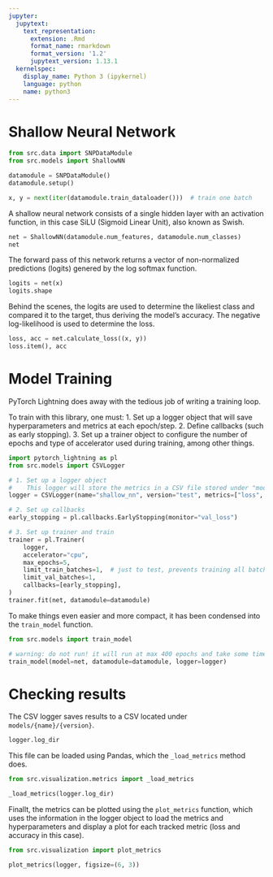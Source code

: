 ```yaml
---
jupyter:
  jupytext:
    text_representation:
      extension: .Rmd
      format_name: rmarkdown
      format_version: '1.2'
      jupytext_version: 1.13.1
  kernelspec:
    display_name: Python 3 (ipykernel)
    language: python
    name: python3
---
```


# Shallow Neural Network

```python
from src.data import SNPDataModule
from src.models import ShallowNN

datamodule = SNPDataModule()
datamodule.setup()

x, y = next(iter(datamodule.train_dataloader()))  # train one batch
```

A shallow neural network consists of a single hidden layer with an activation function, in this case SiLU (Sigmoid Linear Unit), also known as Swish.

```python
net = ShallowNN(datamodule.num_features, datamodule.num_classes)
net
```

The forward pass of this network returns a vector of non-normalized predictions (logits) genered by the log softmax function.

```python
logits = net(x)
logits.shape
```

Behind the scenes, the logits are used to determine the likeliest class and compared it to the target, thus deriving the model's accuracy. The negative log-likelihood is used to determine the loss.

```python
loss, acc = net.calculate_loss((x, y))
loss.item(), acc
```

# Model Training

PyTorch Lightning does away with the tedious job of writing a training loop.

To train with this library, one must:
1. Set up a logger object that will save hyperparameters and metrics at each epoch/step.
2. Define callbacks (such as early stopping).
3. Set up a trainer object to configure the number of epochs and type of accelerator used during training, among other things.

```python
import pytorch_lightning as pl
from src.models import CSVLogger

# 1. Set up a logger object
#    This logger will store the metrics in a CSV file stored under "models/{name}/{version}"
logger = CSVLogger(name="shallow_nn", version="test", metrics=["loss", "acc"])

# 2. Set up callbacks
early_stopping = pl.callbacks.EarlyStopping(monitor="val_loss")

# 3. Set up trainer and train
trainer = pl.Trainer(
    logger,
    accelerator="cpu",
    max_epochs=5,
    limit_train_batches=1,  # just to test, prevents training all batches
    limit_val_batches=1,
    callbacks=[early_stopping],
)
trainer.fit(net, datamodule=datamodule)
```

To make things even easier and more compact, it has been condensed into the `train_model` function.

```python
from src.models import train_model

# warning: do not run! it will run at max 400 epochs and take some time
train_model(model=net, datamodule=datamodule, logger=logger)
```

# Checking results

The CSV logger saves results to a CSV located under `models/{name}/{version}`.

```python
logger.log_dir
```

This file can be loaded using Pandas, which the `_load_metrics` method does.

```python
from src.visualization.metrics import _load_metrics

_load_metrics(logger.log_dir)
```

Finallt, the metrics can be plotted using the `plot_metrics` function, which uses the information in the logger object to load the metrics and hyperparameters and display a plot for each tracked metric (loss and accuracy in this case).

```python
from src.visualization import plot_metrics

plot_metrics(logger, figsize=(6, 3))
```

```python

```
